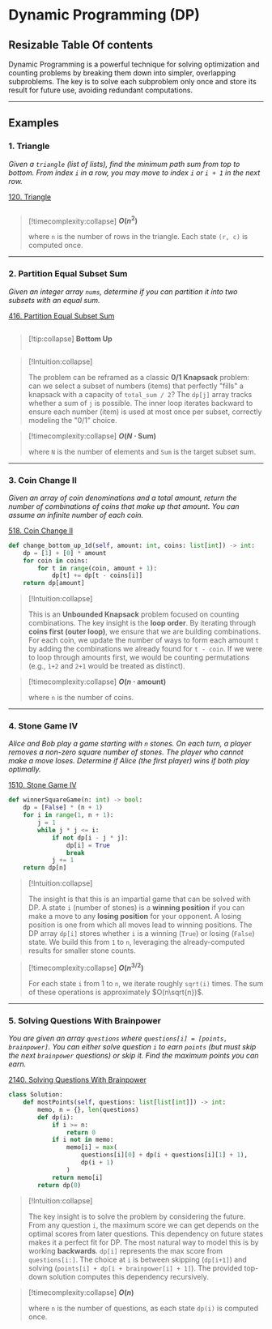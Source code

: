 
# Dynamic Programming (DP) 

## Resizable Table Of contents

Dynamic Programming is a powerful technique for solving optimization and counting problems by breaking them down into simpler, overlapping subproblems. The key is to solve each subproblem only once and store its result for future use, avoiding redundant computations.

-----


##  Examples

### 1. Triangle

*Given a `triangle` (list of lists), find the minimum path sum from top to bottom. From index `i` in a row, you may move to index `i` or `i + 1` in the next row.*

[120. Triangle](https://leetcode.com/problems/triangle/)

```python file=./backend/algorithms/dp.py#method:DP.minimumTotal
```

> [\!timecomplexity:collapse] **$O(n^2)$**
>
> where `n` is the number of rows in the triangle. Each state `(r, c)` is computed once.

-----

### 2. Partition Equal Subset Sum

*Given an integer array `nums`, determine if you can partition it into two subsets with an equal sum.*

[416. Partition Equal Subset Sum](https://leetcode.com/problems/partition-equal-subset-sum/)

```python file=./backend/algorithms/dp.py#method:DP.canPartitionTopDown
```

> [!tip:collapse] **Bottom Up**
> 
>  ```python file=./backend/algorithms/dp.py#method:DP.canPartitionBottomUp
> ```


> [\!Intuition:collapse]
>
> The problem can be reframed as a classic **0/1 Knapsack** problem: can we select a subset of numbers (items) that perfectly "fills" a knapsack with a capacity of `total_sum / 2`? The `dp[j]` array tracks whether a sum of `j` is possible. The inner loop iterates backward to ensure each number (item) is used at most once per subset, correctly modeling the "0/1" choice.

> [\!timecomplexity:collapse] **$O(N \cdot \text{Sum})$**
>
> where `N` is the number of elements and `Sum` is the target subset sum.




-----

### 3. Coin Change II

*Given an array of coin denominations and a total amount, return the number of combinations of coins that make up that amount. You can assume an infinite number of each coin.*

[518. Coin Change II](https://leetcode.com/problems/coin-change-ii/)

```python
def change_bottom_up_1d(self, amount: int, coins: list[int]) -> int:
    dp = [1] + [0] * amount
    for coin in coins:
        for t in range(coin, amount + 1):
            dp[t] += dp[t - coins[i]]
    return dp[amount]
```

> [\!Intuition:collapse]
>
> This is an **Unbounded Knapsack** problem focused on counting combinations. The key insight is the **loop order**. By iterating through **coins first (outer loop)**, we ensure that we are building combinations. For each coin, we update the number of ways to form each amount `t` by adding the combinations we already found for `t - coin`. If we were to loop through amounts first, we would be counting permutations (e.g., `1+2` and `2+1` would be treated as distinct).

> [\!timecomplexity:collapse] **$O(n \cdot \text{amount})$**
>
> where `n` is the number of coins.

-----

### 4. Stone Game IV

*Alice and Bob play a game starting with `n` stones. On each turn, a player removes a non-zero square number of stones. The player who cannot make a move loses. Determine if Alice (the first player) wins if both play optimally.*

[1510. Stone Game IV](https://leetcode.com/problems/stone-game-iv/)

```python
def winnerSquareGame(n: int) -> bool:
    dp = [False] * (n + 1)
    for i in range(1, n + 1):
        j = 1
        while j * j <= i:
            if not dp[i - j * j]:
                dp[i] = True
                break
            j += 1
    return dp[n]
```

> [\!Intuition:collapse]
>
> The insight is that this is an impartial game that can be solved with DP. A state `i` (number of stones) is a **winning position** if you can make a move to any **losing position** for your opponent. A losing position is one from which all moves lead to winning positions. The DP array `dp[i]` stores whether `i` is a winning (`True`) or losing (`False`) state. We build this from `1` to `n`, leveraging the already-computed results for smaller stone counts.

> [\!timecomplexity:collapse] **$O(n^{3/2})$**
>
> For each state `i` from 1 to `n`, we iterate roughly `sqrt(i)` times. The sum of these operations is approximately $O(n\sqrt{n})$.

-----

### 5. Solving Questions With Brainpower

*You are given an array `questions` where `questions[i] = [points, brainpower]`. You can either solve question `i` to earn `points` (but must skip the next `brainpower` questions) or skip it. Find the maximum points you can earn.*

[2140. Solving Questions With Brainpower](https://leetcode.com/problems/solving-questions-with-brainpower/)

```python
class Solution:
    def mostPoints(self, questions: list[list[int]]) -> int:
        memo, n = {}, len(questions)
        def dp(i):
            if i >= n:
                return 0
            if i not in memo:
                memo[i] = max(
                    questions[i][0] + dp(i + questions[i][1] + 1), 
                    dp(i + 1)
                )
            return memo[i]
        return dp(0)
```

> [\!Intuition:collapse]
>
> The key insight is to solve the problem by considering the future. From any question `i`, the maximum score we can get depends on the optimal scores from later questions. This dependency on future states makes it a perfect fit for DP. The most natural way to model this is by working **backwards**. `dp[i]` represents the max score from `questions[i:]`. The choice at `i` is between skipping (`dp[i+1]`) and solving (`points[i] + dp[i + brainpower[i] + 1]`). The provided top-down solution computes this dependency recursively.

> [\!timecomplexity:collapse] **$O(n)$**
>
> where `n` is the number of questions, as each state `dp(i)` is computed once.
